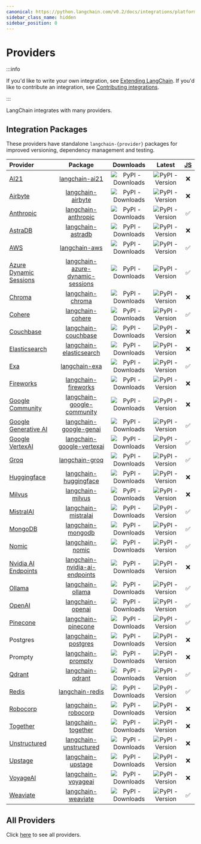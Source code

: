 ```yaml
---
canonical: https://python.langchain.com/v0.2/docs/integrations/platforms/
sidebar_class_name: hidden
sidebar_position: 0
---
```


# Providers

:::info

If you'd like to write your own integration, see [Extending LangChain](/docs/how_to/#custom).
If you'd like to contribute an integration, see [Contributing integrations](/docs/contributing/integrations/).

:::

LangChain integrates with many providers.

## Integration Packages

These providers have standalone `langchain-{provider}` packages for improved versioning, dependency management and testing.

| Provider | Package | Downloads | Latest | [JS](https://js.langchain.com/v0.2/docs/integrations/platforms/) |
| :--- | :---: | :---: | :---: | :---: |
| [AI21](/docs/integrations/providers/ai21/) | [langchain-ai21](https://api.python.langchain.com/en/latest/ai21_api_reference.html) | ![PyPI - Downloads](https://img.shields.io/pypi/dm/langchain-ai21?style=flat-square&label=%20&color=blue) | ![PyPI - Version](https://img.shields.io/pypi/v/langchain-ai21?style=flat-square&label=%20&color=orange) | ❌ |
| [Airbyte](/docs/integrations/providers/airbyte/) | [langchain-airbyte](https://api.python.langchain.com/en/latest/airbyte_api_reference.html) | ![PyPI - Downloads](https://img.shields.io/pypi/dm/langchain-airbyte?style=flat-square&label=%20&color=blue) | ![PyPI - Version](https://img.shields.io/pypi/v/langchain-airbyte?style=flat-square&label=%20&color=orange) | ❌ |
| [Anthropic](/docs/integrations/platforms/anthropic/) | [langchain-anthropic](https://api.python.langchain.com/en/latest/anthropic_api_reference.html) | ![PyPI - Downloads](https://img.shields.io/pypi/dm/langchain-anthropic?style=flat-square&label=%20&color=blue) | ![PyPI - Version](https://img.shields.io/pypi/v/langchain-anthropic?style=flat-square&label=%20&color=orange) | ✅ |
| [AstraDB](/docs/integrations/providers/astradb/) | [langchain-astradb](https://api.python.langchain.com/en/latest/astradb_api_reference.html) | ![PyPI - Downloads](https://img.shields.io/pypi/dm/langchain-astradb?style=flat-square&label=%20&color=blue) | ![PyPI - Version](https://img.shields.io/pypi/v/langchain-astradb?style=flat-square&label=%20&color=orange) | ❌ |
| [AWS](/docs/integrations/platforms/aws/) | [langchain-aws](https://api.python.langchain.com/en/latest/aws_api_reference.html) | ![PyPI - Downloads](https://img.shields.io/pypi/dm/langchain-aws?style=flat-square&label=%20&color=blue) | ![PyPI - Version](https://img.shields.io/pypi/v/langchain-aws?style=flat-square&label=%20&color=orange) | ✅ |
| [Azure Dynamic Sessions](/docs/integrations/platforms/microsoft/) | [langchain-azure-dynamic-sessions](https://api.python.langchain.com/en/latest/azure_dynamic_sessions_api_reference.html) | ![PyPI - Downloads](https://img.shields.io/pypi/dm/langchain-azure-dynamic-sessions?style=flat-square&label=%20&color=blue) | ![PyPI - Version](https://img.shields.io/pypi/v/langchain-azure-dynamic-sessions?style=flat-square&label=%20&color=orange) | ✅ |
| [Chroma](/docs/integrations/providers/chroma/) | [langchain-chroma](https://api.python.langchain.com/en/latest/chroma_api_reference.html) | ![PyPI - Downloads](https://img.shields.io/pypi/dm/langchain-chroma?style=flat-square&label=%20&color=blue) | ![PyPI - Version](https://img.shields.io/pypi/v/langchain-chroma?style=flat-square&label=%20&color=orange) | ❌ |
| [Cohere](/docs/integrations/providers/cohere/) | [langchain-cohere](https://api.python.langchain.com/en/latest/cohere_api_reference.html) | ![PyPI - Downloads](https://img.shields.io/pypi/dm/langchain-cohere?style=flat-square&label=%20&color=blue) | ![PyPI - Version](https://img.shields.io/pypi/v/langchain-cohere?style=flat-square&label=%20&color=orange) | ✅ |
| [Couchbase](/docs/integrations/providers/couchbase/) | [langchain-couchbase](https://api.python.langchain.com/en/latest/couchbase_api_reference.html) | ![PyPI - Downloads](https://img.shields.io/pypi/dm/langchain-couchbase?style=flat-square&label=%20&color=blue) | ![PyPI - Version](https://img.shields.io/pypi/v/langchain-couchbase?style=flat-square&label=%20&color=orange) | ❌ |
| [Elasticsearch](/docs/integrations/providers/elasticsearch/) | [langchain-elasticsearch](https://api.python.langchain.com/en/latest/elasticsearch_api_reference.html) | ![PyPI - Downloads](https://img.shields.io/pypi/dm/langchain-elasticsearch?style=flat-square&label=%20&color=blue) | ![PyPI - Version](https://img.shields.io/pypi/v/langchain-elasticsearch?style=flat-square&label=%20&color=orange) | ❌ |
| [Exa](/docs/integrations/providers/exa_search/) | [langchain-exa](https://api.python.langchain.com/en/latest/exa_api_reference.html) | ![PyPI - Downloads](https://img.shields.io/pypi/dm/langchain-exa?style=flat-square&label=%20&color=blue) | ![PyPI - Version](https://img.shields.io/pypi/v/langchain-exa?style=flat-square&label=%20&color=orange) | ✅ |
| [Fireworks](/docs/integrations/providers/fireworks/) | [langchain-fireworks](https://api.python.langchain.com/en/latest/fireworks_api_reference.html) | ![PyPI - Downloads](https://img.shields.io/pypi/dm/langchain-fireworks?style=flat-square&label=%20&color=blue) | ![PyPI - Version](https://img.shields.io/pypi/v/langchain-fireworks?style=flat-square&label=%20&color=orange) | ❌ |
| [Google Community](/docs/integrations/platforms/google/) | [langchain-google-community](https://api.python.langchain.com/en/latest/google_community_api_reference.html) | ![PyPI - Downloads](https://img.shields.io/pypi/dm/langchain-google-community?style=flat-square&label=%20&color=blue) | ![PyPI - Version](https://img.shields.io/pypi/v/langchain-google-community?style=flat-square&label=%20&color=orange) | ❌ |
| [Google Generative AI](/docs/integrations/platforms/google/) | [langchain-google-genai](https://api.python.langchain.com/en/latest/google_genai_api_reference.html) | ![PyPI - Downloads](https://img.shields.io/pypi/dm/langchain-google-genai?style=flat-square&label=%20&color=blue) | ![PyPI - Version](https://img.shields.io/pypi/v/langchain-google-genai?style=flat-square&label=%20&color=orange) | ✅ |
| [Google VertexAI](/docs/integrations/platforms/google/) | [langchain-google-vertexai](https://api.python.langchain.com/en/latest/google_vertexai_api_reference.html) | ![PyPI - Downloads](https://img.shields.io/pypi/dm/langchain-google-vertexai?style=flat-square&label=%20&color=blue) | ![PyPI - Version](https://img.shields.io/pypi/v/langchain-google-vertexai?style=flat-square&label=%20&color=orange) | ✅ |
| [Groq](/docs/integrations/providers/groq/) | [langchain-groq](https://api.python.langchain.com/en/latest/groq_api_reference.html) | ![PyPI - Downloads](https://img.shields.io/pypi/dm/langchain-groq?style=flat-square&label=%20&color=blue) | ![PyPI - Version](https://img.shields.io/pypi/v/langchain-groq?style=flat-square&label=%20&color=orange) | ✅ |
| [Huggingface](/docs/integrations/platforms/huggingface/) | [langchain-huggingface](https://api.python.langchain.com/en/latest/huggingface_api_reference.html) | ![PyPI - Downloads](https://img.shields.io/pypi/dm/langchain-huggingface?style=flat-square&label=%20&color=blue) | ![PyPI - Version](https://img.shields.io/pypi/v/langchain-huggingface?style=flat-square&label=%20&color=orange) | ❌ |
| [Milvus](/docs/integrations/providers/milvus/) | [langchain-milvus](https://api.python.langchain.com/en/latest/milvus_api_reference.html) | ![PyPI - Downloads](https://img.shields.io/pypi/dm/langchain-milvus?style=flat-square&label=%20&color=blue) | ![PyPI - Version](https://img.shields.io/pypi/v/langchain-milvus?style=flat-square&label=%20&color=orange) | ❌ |
| [MistralAI](/docs/integrations/providers/mistralai/) | [langchain-mistralai](https://api.python.langchain.com/en/latest/mistralai_api_reference.html) | ![PyPI - Downloads](https://img.shields.io/pypi/dm/langchain-mistralai?style=flat-square&label=%20&color=blue) | ![PyPI - Version](https://img.shields.io/pypi/v/langchain-mistralai?style=flat-square&label=%20&color=orange) | ✅ |
| [MongoDB](/docs/integrations/providers/mongodb_atlas/) | [langchain-mongodb](https://api.python.langchain.com/en/latest/mongodb_api_reference.html) | ![PyPI - Downloads](https://img.shields.io/pypi/dm/langchain-mongodb?style=flat-square&label=%20&color=blue) | ![PyPI - Version](https://img.shields.io/pypi/v/langchain-mongodb?style=flat-square&label=%20&color=orange) | ✅ |
| [Nomic](/docs/integrations/providers/nomic/) | [langchain-nomic](https://api.python.langchain.com/en/latest/nomic_api_reference.html) | ![PyPI - Downloads](https://img.shields.io/pypi/dm/langchain-nomic?style=flat-square&label=%20&color=blue) | ![PyPI - Version](https://img.shields.io/pypi/v/langchain-nomic?style=flat-square&label=%20&color=orange) | ✅ |
| [Nvidia AI Endpoints](/docs/integrations/providers/nvidia/) | [langchain-nvidia-ai-endpoints](https://api.python.langchain.com/en/latest/nvidia_ai_endpoints_api_reference.html) | ![PyPI - Downloads](https://img.shields.io/pypi/dm/langchain-nvidia-ai-endpoints?style=flat-square&label=%20&color=blue) | ![PyPI - Version](https://img.shields.io/pypi/v/langchain-nvidia-ai-endpoints?style=flat-square&label=%20&color=orange) | ❌ |
| [Ollama](/docs/integrations/providers/ollama/) | [langchain-ollama](https://api.python.langchain.com/en/latest/ollama_api_reference.html) | ![PyPI - Downloads](https://img.shields.io/pypi/dm/langchain-ollama?style=flat-square&label=%20&color=blue) | ![PyPI - Version](https://img.shields.io/pypi/v/langchain-ollama?style=flat-square&label=%20&color=orange) | ✅ |
| [OpenAI](/docs/integrations/platforms/openai/) | [langchain-openai](https://api.python.langchain.com/en/latest/openai_api_reference.html) | ![PyPI - Downloads](https://img.shields.io/pypi/dm/langchain-openai?style=flat-square&label=%20&color=blue) | ![PyPI - Version](https://img.shields.io/pypi/v/langchain-openai?style=flat-square&label=%20&color=orange) | ✅ |
| [Pinecone](/docs/integrations/providers/pinecone/) | [langchain-pinecone](https://api.python.langchain.com/en/latest/pinecone_api_reference.html) | ![PyPI - Downloads](https://img.shields.io/pypi/dm/langchain-pinecone?style=flat-square&label=%20&color=blue) | ![PyPI - Version](https://img.shields.io/pypi/v/langchain-pinecone?style=flat-square&label=%20&color=orange) | ✅ |
| Postgres | [langchain-postgres](https://api.python.langchain.com/en/latest/postgres_api_reference.html) | ![PyPI - Downloads](https://img.shields.io/pypi/dm/langchain-postgres?style=flat-square&label=%20&color=blue) | ![PyPI - Version](https://img.shields.io/pypi/v/langchain-postgres?style=flat-square&label=%20&color=orange) | ❌ |
| Prompty | [langchain-prompty](https://api.python.langchain.com/en/latest/prompty_api_reference.html) | ![PyPI - Downloads](https://img.shields.io/pypi/dm/langchain-prompty?style=flat-square&label=%20&color=blue) | ![PyPI - Version](https://img.shields.io/pypi/v/langchain-prompty?style=flat-square&label=%20&color=orange) | ❌ |
| [Qdrant](/docs/integrations/providers/qdrant/) | [langchain-qdrant](https://api.python.langchain.com/en/latest/qdrant_api_reference.html) | ![PyPI - Downloads](https://img.shields.io/pypi/dm/langchain-qdrant?style=flat-square&label=%20&color=blue) | ![PyPI - Version](https://img.shields.io/pypi/v/langchain-qdrant?style=flat-square&label=%20&color=orange) | ✅ |
| [Redis](/docs/integrations/providers/redis/) | [langchain-redis](https://api.python.langchain.com/en/latest/redis_api_reference.html) | ![PyPI - Downloads](https://img.shields.io/pypi/dm/langchain-redis?style=flat-square&label=%20&color=blue) | ![PyPI - Version](https://img.shields.io/pypi/v/langchain-redis?style=flat-square&label=%20&color=orange) | ✅ |
| [Robocorp](/docs/integrations/providers/robocorp/) | [langchain-robocorp](https://api.python.langchain.com/en/latest/robocorp_api_reference.html) | ![PyPI - Downloads](https://img.shields.io/pypi/dm/langchain-robocorp?style=flat-square&label=%20&color=blue) | ![PyPI - Version](https://img.shields.io/pypi/v/langchain-robocorp?style=flat-square&label=%20&color=orange) | ❌ |
| [Together](/docs/integrations/providers/together/) | [langchain-together](https://api.python.langchain.com/en/latest/together_api_reference.html) | ![PyPI - Downloads](https://img.shields.io/pypi/dm/langchain-together?style=flat-square&label=%20&color=blue) | ![PyPI - Version](https://img.shields.io/pypi/v/langchain-together?style=flat-square&label=%20&color=orange) | ❌ |
| [Unstructured](/docs/integrations/providers/unstructured/) | [langchain-unstructured](https://api.python.langchain.com/en/latest/unstructured_api_reference.html) | ![PyPI - Downloads](https://img.shields.io/pypi/dm/langchain-unstructured?style=flat-square&label=%20&color=blue) | ![PyPI - Version](https://img.shields.io/pypi/v/langchain-unstructured?style=flat-square&label=%20&color=orange) | ❌ |
| [Upstage](/docs/integrations/providers/upstage/) | [langchain-upstage](https://api.python.langchain.com/en/latest/upstage_api_reference.html) | ![PyPI - Downloads](https://img.shields.io/pypi/dm/langchain-upstage?style=flat-square&label=%20&color=blue) | ![PyPI - Version](https://img.shields.io/pypi/v/langchain-upstage?style=flat-square&label=%20&color=orange) | ❌ |
| [VoyageAI](/docs/integrations/providers/voyageai/) | [langchain-voyageai](https://api.python.langchain.com/en/latest/voyageai_api_reference.html) | ![PyPI - Downloads](https://img.shields.io/pypi/dm/langchain-voyageai?style=flat-square&label=%20&color=blue) | ![PyPI - Version](https://img.shields.io/pypi/v/langchain-voyageai?style=flat-square&label=%20&color=orange) | ❌ |
| [Weaviate](/docs/integrations/providers/weaviate/) | [langchain-weaviate](https://api.python.langchain.com/en/latest/weaviate_api_reference.html) | ![PyPI - Downloads](https://img.shields.io/pypi/dm/langchain-weaviate?style=flat-square&label=%20&color=blue) | ![PyPI - Version](https://img.shields.io/pypi/v/langchain-weaviate?style=flat-square&label=%20&color=orange) | ✅ |

## All Providers

Click [here](/docs/integrations/providers/) to see all providers.